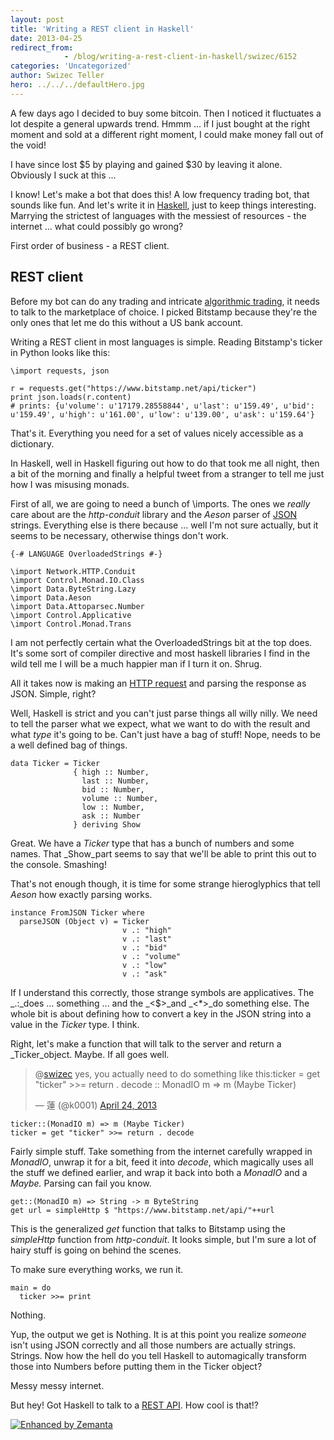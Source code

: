 ```yaml
---
layout: post
title: 'Writing a REST client in Haskell'
date: 2013-04-25
redirect_from: 
            - /blog/writing-a-rest-client-in-haskell/swizec/6152
categories: 'Uncategorized'
author: Swizec Teller
hero: ../../../defaultHero.jpg
---
```

A few days ago I decided to buy some bitcoin. Then I noticed it fluctuates a lot despite a general upwards trend. Hmmm ... if I just bought at the right moment and sold at a different right moment, I could make money fall out of the void!



I have since lost $5 by playing and gained $30 by leaving it alone. Obviously I suck at this ...



I know! Let's make a bot that does this! A low frequency trading bot, that sounds like fun. And let's write it in [Haskell](http://haskell.org "Haskell (programming language)"), just to keep things interesting. Marrying the strictest of languages with the messiest of resources - the internet ... what could possibly go wrong?



First order of business - a REST client.

## REST client

Before my bot can do any trading and intricate [algorithmic trading](http://en.wikipedia.org/wiki/Algorithmic_trading "Algorithmic trading"), it needs to talk to the marketplace of choice. I picked Bitstamp because they're the only ones that let me do this without a US bank account.



Writing a REST client in most languages is simple. Reading Bitstamp's ticker in Python looks like this:

```
\import requests, json

r = requests.get("https://www.bitstamp.net/api/ticker")
print json.loads(r.content)
# prints: {u'volume': u'17179.28558844', u'last': u'159.49', u'bid': u'159.49', u'high': u'161.00', u'low': u'139.00', u'ask': u'159.64'}
```

That's it. Everything you need for a set of values nicely accessible as a dictionary.



In Haskell, well in Haskell figuring out how to do that took me all night, then a bit of the morning and finally a helpful tweet from a stranger to tell me just how I was misusing monads.



First of all, we are going to need a bunch of \\imports. The ones we _really_ care about are the _http-conduit_ library and the _Aeson_ parser of [JSON](http://json.org/ "JSON") strings. Everything else is there because ... well I'm not sure actually, but it seems to be necessary, otherwise things don't work.

```
{-# LANGUAGE OverloadedStrings #-}

\import Network.HTTP.Conduit
\import Control.Monad.IO.Class
\import Data.ByteString.Lazy
\import Data.Aeson
\import Data.Attoparsec.Number
\import Control.Applicative
\import Control.Monad.Trans
```

I am not perfectly certain what the OverloadedStrings bit at the top does. It's some sort of compiler directive and most haskell libraries I find in the wild tell me I will be a much happier man if I turn it on. Shrug.



All it takes now is making an [HTTP request](http://en.wikipedia.org/wiki/Hypertext_Transfer_Protocol "Hypertext Transfer Protocol") and parsing the response as JSON. Simple, right?



Well, Haskell is strict and you can't just parse things all willy nilly. We need to tell the parser what we expect, what we want to do with the result and what _type_ it's going to be. Can't just have a bag of stuff! Nope, needs to be a well defined bag of things.

```
data Ticker = Ticker
              { high :: Number,
                last :: Number,
                bid :: Number,
                volume :: Number,
                low :: Number,
                ask :: Number
              } deriving Show
```

Great. We have a _Ticker_ type that has a bunch of numbers and some names. That _Show_part seems to say that we'll be able to print this out to the console. Smashing!



That's not enough though, it is time for some strange hieroglyphics that tell _Aeson_ how exactly parsing works.

```
instance FromJSON Ticker where
  parseJSON (Object v) = Ticker 
                         v .: "high" 
                         v .: "last" 
                         v .: "bid" 
                         v .: "volume" 
                         v .: "low" 
                         v .: "ask"
```

If I understand this correctly, those strange symbols are applicatives. The _.:_does ... something ... and the _&lt;$>_and _&lt;\*>_do something else. The whole bit is about defining how to convert a key in the JSON string into a value in the _Ticker_ type. I think.



Right, let's make a function that will talk to the server and return a _Ticker_object. Maybe. If all goes well.

> @[swizec](https://twitter.com/swizec) yes, you actually need to do something like this:ticker = get "ticker" >>= return . decode :: MonadIO m => m (Maybe Ticker)
>
>
>
> — 蓮 (@k0001) [April 24, 2013](https://twitter.com/k0001/status/326972349196926977)



```
ticker::(MonadIO m) => m (Maybe Ticker)
ticker = get "ticker" >>= return . decode
```



Fairly simple stuff. Take something from the internet carefully wrapped in _MonadIO_, unwrap it for a bit, feed it into _decode_, which magically uses all the stuff we defined earlier, and wrap it back into both a _MonadIO_ and a _Maybe._ Parsing can fail you know.



```
get::(MonadIO m) => String -> m ByteString
get url = simpleHttp $ "https://www.bitstamp.net/api/"++url
```



This is the generalized _get_ function that talks to Bitstamp using the _simpleHttp_ function from _http-conduit_. It looks simple, but I'm sure a lot of hairy stuff is going on behind the scenes.



To make sure everything works, we run it.



```
main = do
  ticker >>= print
```



Nothing.



Yup, the output we get is Nothing. It is at this point you realize _someone_ isn't using JSON correctly and all those numbers are actually strings. Strings. Now how the hell do you tell Haskell to automagically transform those into Numbers before putting them in the Ticker object?



Messy messy internet.



But hey! Got Haskell to talk to a [REST API](http://en.wikipedia.org/wiki/Representational_state_transfer "Representational state transfer"). How cool is that!?

[![Enhanced by Zemanta](http://img.zemanta.com/zemified_e.png?x-id=5492ac2c-3abf-45a3-9680-dd8c31c07973)](http://www.zemanta.com/?px "Enhanced by Zemanta")
